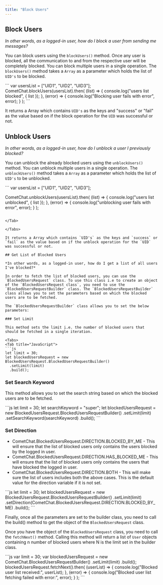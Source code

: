 ```yaml
---
title: "Block Users"
---
```




## Block Users

*In other words, as a logged-in user, how do I block a user from sending me messages?*

You can block users using the `blockUsers()` method. Once any user is blocked, all the communication to and from the respective user will be completely blocked. You can block multiple users in a single operation. The `blockUsers()` method takes a `Array` as a parameter which holds the list of `UID's` to be blocked.

<Tabs>
<Tab title="Block Users">
```
var usersList = ["UID1", "UID2", "UID3"];
CometChat.blockUsers(usersList).then(
  (list) => {
    console.log("users list blocked", { list });
  },
  (error) => {
    console.log("Blocking user fails with error", error);
  }
);
```

</Tab>

</Tabs>

It returns a Array which contains `UID's` as the keys and "success" or "fail" as the value based on if the block operation for the `UID` was successful or not.

## Unblock Users

*In other words, as a logged-in user, how do I unblock a user I previously blocked?*

You can unblock the already blocked users using the `unblockUsers()` method. You can unblock multiple users in a single operation. The `unblockUsers()` method takes a `Array` as a parameter which holds the list of `UID's` to be unblocked.

<Tabs>
<Tab title="Unblock Users">
```
var usersList = ["UID1", "UID2", "UID3"];

CometChat.unblockUsers(usersList).then(
  (list) => {
    console.log("users list unblocked", { list });
  },
  (error) => {
    console.log("unblocking user fails with error", error);
  }
);
```

</Tab>

</Tabs>

It returns a Array which contains `UID's` as the keys and `success` or `fail` as the value based on if the unblock operation for the `UID` was successful or not.

## Get List of Blocked Users

*In other words, as a logged-in user, how do I get a list of all users I've blocked?*

In order to fetch the list of blocked users, you can use the `BlockedUsersRequest` class. To use this class i.e to create an object of the `BlockedUsersRequest class`, you need to use the `BlockedUsersRequestBuilder` class. The `BlockedUsersRequestBuilder` class allows you to set the parameters based on which the blocked users are to be fetched.

The `BlockedUsersRequestBuilder` class allows you to set the below parameters:

### Set Limit

This method sets the limit i.e. the number of blocked users that should be fetched in a single iteration.

<Tabs>
<Tab title="JavaScript">
```js
let limit = 30;
let blockedUsersRequest = new BlockedUsersRequest.BlockedUsersRequestBuilder()
  .setLimit(limit)
  .build();
```

</Tab>

</Tabs>

### Set Search Keyword

This method allows you to set the search string based on which the blocked users are to be fetched.

<Tabs>
<Tab title="JavaScript">
```js
let limit = 30;
let searchKeyword = "super";
let blockedUsersRequest = new BlockedUsersRequest.BlockedUsersRequestBuilder()
  .setLimit(limit)
  .setSearchKeyword(searchKeyword)
  .build();
```

</Tab>

</Tabs>

### Set Direction

* CometChat.BlockedUsersRequest.DIRECTION.BLOCKED\_BY\_ME - This will ensure that the list of blocked users only contains the users blocked by the logged in user.
* CometChat.BlockedUsersRequest.DIRECTION.HAS\_BLOCKED\_ME - This will ensure that the list of blocked users only contains the users that have blocked the logged in user.
* CometChat.BlockedUsersRequest.DIRECTION.BOTH - This will make sure the list of users includes both the above cases. This is the default value for the direction variable if it is not set.

<Tabs>
<Tab title="JavaScript">
```js
let limit = 30;
let blockedUsersRequest = new BlockedUsersRequest.BlockedUsersRequestBuilder()
  .setLimit(limit)
  .setDirection(CometChat.BlockedUsersRequest.DIRECTION.BLOCKED_BY_ME)
  .build();
```

</Tab>

</Tabs>

Finally, once all the parameters are set to the builder class, you need to call the build() method to get the object of the `BlockedUsersRequest` class.

Once you have the object of the `BlockedUsersRequest` class, you need to call the `fetchNext()` method. Calling this method will return a list of `User` objects containing n number of blocked users where N is the limit set in the builder class.

<Tabs>
<Tab title="JavaScript">
```js
var limit = 30;
var blockedUsersRequest = new CometChat.BlockedUsersRequestBuilder()
  .setLimit(limit)
  .build();
blockedUsersRequest.fetchNext().then(
  (userList) => {
    console.log("Blocked user list received:", userList);
  },
  (error) => {
    console.log("Blocked user list fetching failed with error:", error);
  }
);
```

</Tab>

</Tabs>
